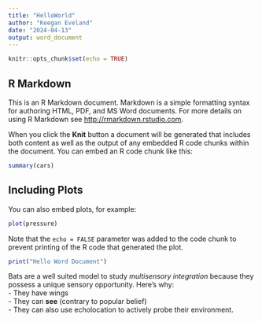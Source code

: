 ```yaml
---
title: "HelloWorld"
author: "Keegan Eveland"
date: "2024-04-13"
output: word_document
---
```


```r
knitr::opts_chunk$set(echo = TRUE)
```

## R Markdown

This is an R Markdown document. Markdown is a simple formatting syntax for authoring HTML, PDF, and MS Word documents. For more details on using R Markdown see <http://rmarkdown.rstudio.com>.

When you click the **Knit** button a document will be generated that includes both content as well as the output of any embedded R code chunks within the document. You can embed an R code chunk like this:

```r
summary(cars)
```

## Including Plots

You can also embed plots, for example:

```r
plot(pressure)
```

Note that the `echo = FALSE` parameter was added to the code chunk to prevent printing of the R code that generated the plot.
```r
print("Hello Word Document")
```

Bats are a well suited model to study *multisensory integration* because they possess a unique sensory opportunity.
Here's why:  
-  They have wings  
-  They can **see** (contrary to popular belief)  
-  They can also use echolocation to actively probe their environment.  
